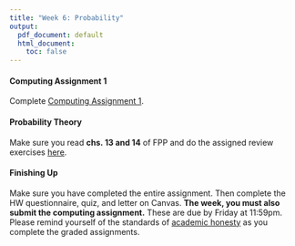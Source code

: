 ```yaml
---
title: "Week 6: Probability"
output:
  pdf_document: default
  html_document:
    toc: false
---
```


#### Computing Assignment 1

Complete [Computing Assignment 1](ca/ca1.html).

#### Probability Theory

Make sure you read **chs. 13 and 14** of FPP and do the assigned review exercises [here](fpp-exercises.html). 

#### Finishing Up

Make sure you have completed the entire assignment. Then complete the HW questionnaire, quiz, and letter on Canvas. **The week, you must also submit the computing assignment.** These are due by Friday at 11:59pm. Please remind yourself of the standards of [academic honesty](honesty.html) as you complete the graded assignments.


